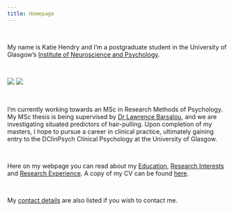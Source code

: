 ```yaml
---
title: Homepage
---
```

&nbsp;
&nbsp;
&nbsp;
&nbsp;
&nbsp;
&nbsp;

My name is Katie Hendry and I'm a postgraduate student in the University of Glasgow's [Institute of Neuroscience and Psychology](http://www.gla.ac.uk/researchinstitutes/neurosciencepsychology/).

&nbsp;
&nbsp;


![](images/graduationresized.jpg)
![](images/posterresized.jpg)

&nbsp;
&nbsp;

I'm currently working towards an MSc in Research Methods of Psychology. My MSc thesis is being supervised by [Dr Lawrence Barsalou](http://barsaloulab.org/lab-members/lawrence-barsalou/), and we are investigating situated predictors of hair-pulling. Upon completion of my masters, I hope to pursue a career in clinical practice, ultimately gaining entry to the DClinPsych Clinical Psychology at the University of Glasgow.

&nbsp;
&nbsp;

Here on my webpage you can read about my [Education](education.html), [Research Interests](researchinterests.html) and [Research Experience](researchexperience.html). A copy of my CV can be found [here](CV Final PDF.pdf).

&nbsp;

My [contact details](contactdetails.html) are also listed if you wish to contact me.

&nbsp;
&nbsp;
